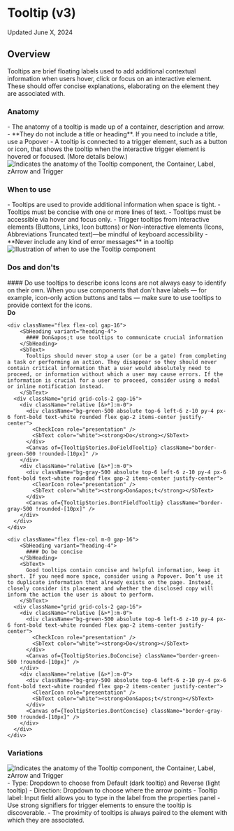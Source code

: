 
<Meta title="Overlays/Tooltip/v3/Usage Guidelines" />

# Tooltip (v3)
<SbText variant="extra-small">
  Updated June X, 2024
</SbText>


<ResourceLinks
  sourceCode="https://github.com/cultureamp/kaizen-design-system/tree/main/packages/components/src/Tooltip"
  figma=""
  designGuidelines="/?path=/docs/overlays-tooltip-v3-usage-guidelines--docs"
  apiSpecification="/?path=/docs/overlays-tooltip-v3-api-specifications--docs"
  className="!mb-8"
/>

<Installation
  installCommand="pnpm add @kaizen/components"
  importStatement='import { Tooltip } from "@kaizen/components/v3/overlays"'
/>


## Overview

<SbText>
  Tooltips are brief floating labels used to add additional contextual information when users hover, click or focus on an interactive element. These should offer concise explanations,  elaborating on the element they are associated with.
</SbText>

<Canvas of={TooltipStories.Playground} />
<Controls of={TooltipStories.Playground} include={["placement", "isOpen"]} className="mb-64" />


### Anatomy

<div className="mb-32">
  <SbText>
    - The anatomy of a tooltip is made up of a container, description and arrow.
      - **They do not include a title or heading**. If you need to include a title, use a Popover
    - A tooltip is connected to a trigger element, such as a button or icon, that shows the tooltip when the interactive trigger element is hovered or focused. (More details below.)
  </ SbText>
</div>

<img src={AnatomyPng} alt="Indicates the anatomy of the Tooltip component, the Container, Label, zArrow and Trigger" className="mb-64" />

### When to use

<div className="mt-16 mb-32">
  <SbText>
    - Tooltips are used to provide additional information when space is tight.
    - Tooltips must be concise with one or more lines of text.
    - Tooltips must be accessible via hover and focus only.
    - Trigger tooltips from Interactive elements (Buttons, Links, Icon buttons) or Non-interactive elements (Icons, Abbreviations Truncated text)—be mindful of keyboard accessibility
    - **Never include any kind of error messages** in a tooltip
  </ SbText>
</ div>

<img src={WhenToUsePng} alt="Illustration of when to use the Tooltip component" className="mb-32"/>

### Dos and don'ts
<Unstyled>
  <div className="flex flex-col mt-16 gap-40 mb-64">
    <div className="flex flex-col m-0 gap-16">
        <SbHeading variant="heading-4">
          #### Do use tooltips to describe icons
        </SbHeading>
        <SbText variant="body" tag="span">
          Icons are not always easy to identify on their own. When you use components that don&apos;t have labels — for example, icon-only action buttons and tabs — make sure to use tooltips to provide context for the icons.
        </SbText>
      <div className="grid grid-cols-2 gap-16">
        <div className="relative [&>*]:m-0">
          <div className="bg-green-500 absolute top-6 left-6 z-10 py-4 px-6 font-bold text-white rounded flex gap-2 items-center justify-center">
            <CheckIcon role="presentation" />
            <SbText color="white">
              <strong>Do</strong>
            </SbText>
          </div>
          <Canvas of={TooltipStories.Primary} className="border-green-500 !rounded" />
        </div>
      </div>
    </div>

    <div className="flex flex-col gap-16">
        <SbHeading variant="heading-4">
          #### Don&apos;t use tooltips to communicate crucial information
        </SbHeading>
        <SbText>
          Tooltips should never stop a user (or be a gate) from completing a task or performing an action. They disappear so they should never contain critical information that a user would absolutely need to proceed, or information without which a user may cause errors. If the information is crucial for a user to proceed, consider using a modal or inline notification instead.
        </SbText>
      <div className="grid grid-cols-2 gap-16">
        <div className="relative [&>*]:m-0">
          <div className="bg-green-500 absolute top-6 left-6 z-10 py-4 px-6 font-bold text-white rounded flex gap-2 items-center justify-center">
            <CheckIcon role="presentation" />
            <SbText color="white"><strong>Do</strong></SbText>
          </div>
          <Canvas of={TooltipStories.DoFieldTooltip} className="border-green-500 !rounded-[10px]" />
        </div>
        <div className="relative [&>*]:m-0">
          <div className="bg-gray-500 absolute top-6 left-6 z-10 py-4 px-6 font-bold text-white rounded flex gap-2 items-center justify-center">
            <ClearIcon role="presentation" />
            <SbText color="white"><strong>Don&apos;t</strong></SbText>
          </div>
          <Canvas of={TooltipStories.DontFieldTooltip} className="border-gray-500 !rounded-[10px]" />
        </div>
      </div>
    </div>

    <div className="flex flex-col m-0 gap-16">
        <SbHeading variant="heading-4">
          #### Do be concise
        </SbHeading>
        <SbText>
          Good tooltips contain concise and helpful information, keep it short. If you need more space, consider using a Popover. Don’t use it to duplicate information that already exists on the page. Instead, closely consider its placement and whether the disclosed copy will inform the action the user is about to perform.
        </SbText>
      <div className="grid grid-cols-2 gap-16">
        <div className="relative [&>*]:m-0">
          <div className="bg-green-500 absolute top-6 left-6 z-10 py-4 px-6 font-bold text-white rounded flex gap-2 items-center justify-center">
            <CheckIcon role="presentation" />
            <SbText color="white"><strong>Do</strong></SbText>
          </div>
          <Canvas of={TooltipStories.DoConcise} className="border-green-500 !rounded-[10px]" />
        </div>
        <div className="relative [&>*]:m-0">
          <div className="bg-gray-500 absolute top-6 left-6 z-10 py-4 px-6 font-bold text-white rounded flex gap-2 items-center justify-center">
            <ClearIcon role="presentation" />
            <SbText color="white"><strong>Don&apos;t</strong></SbText>
          </div>
          <Canvas of={TooltipStories.DontConcise} className="border-gray-500 !rounded-[10px]" />
        </div>
      </div>
    </div>
  </div>
</Unstyled>

### Variations

<img src={VariantsPng} alt="Indicates the anatomy of the Tooltip component, the Container, Label, zArrow and Trigger" className="my-16" />

<div className="mb-64">
  <SbText>
    - Type: Dropdown to choose from Default (dark tooltip) and Reverse (light tooltip)
    - Direction: Dropdown to choose where the arrow points
    - Tooltip label: Input field allows you to type in the label from the properties panel
    - Use strong signifiers for trigger elements to ensure the tooltip is discoverable.
    - The proximity of tooltips is always paired to the element with which they are associated.
  </SbText>
</ div>

